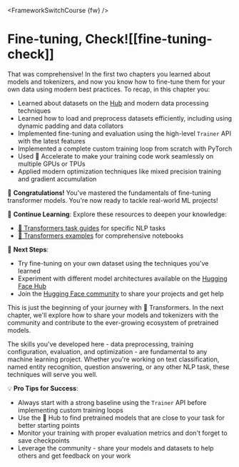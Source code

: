 <FrameworkSwitchCourse {fw} />

# Fine-tuning, Check![[fine-tuning-check]]

<CourseFloatingBanner
    chapter={3}
    classNames="absolute z-10 right-0 top-0"
/>

That was comprehensive! In the first two chapters you learned about models and tokenizers, and now you know how to fine-tune them for your own data using modern best practices. To recap, in this chapter you:

* Learned about datasets on the [Hub](https://huggingface.co/datasets) and modern data processing techniques
* Learned how to load and preprocess datasets efficiently, including using dynamic padding and data collators
* Implemented fine-tuning and evaluation using the high-level `Trainer` API with the latest features
* Implemented a complete custom training loop from scratch with PyTorch
* Used 🤗 Accelerate to make your training code work seamlessly on multiple GPUs or TPUs
* Applied modern optimization techniques like mixed precision training and gradient accumulation

<Tip>

🎉 **Congratulations!** You've mastered the fundamentals of fine-tuning transformer models. You're now ready to tackle real-world ML projects!

📖 **Continue Learning**: Explore these resources to deepen your knowledge:
- [🤗 Transformers task guides](https://huggingface.co/docs/transformers/main/en/tasks/sequence_classification) for specific NLP tasks
- [🤗 Transformers examples](https://huggingface.co/docs/transformers/main/en/notebooks) for comprehensive notebooks

🚀 **Next Steps**: 
- Try fine-tuning on your own dataset using the techniques you've learned
- Experiment with different model architectures available on the [Hugging Face Hub](https://huggingface.co/models)
- Join the [Hugging Face community](https://discuss.huggingface.co/) to share your projects and get help

</Tip>

This is just the beginning of your journey with 🤗 Transformers. In the next chapter, we'll explore how to share your models and tokenizers with the community and contribute to the ever-growing ecosystem of pretrained models.

The skills you've developed here - data preprocessing, training configuration, evaluation, and optimization - are fundamental to any machine learning project. Whether you're working on text classification, named entity recognition, question answering, or any other NLP task, these techniques will serve you well.

<Tip>

💡 **Pro Tips for Success**:
- Always start with a strong baseline using the `Trainer` API before implementing custom training loops
- Use the 🤗 Hub to find pretrained models that are close to your task for better starting points
- Monitor your training with proper evaluation metrics and don't forget to save checkpoints
- Leverage the community - share your models and datasets to help others and get feedback on your work

</Tip>
